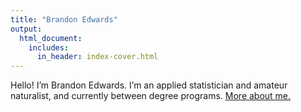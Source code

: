 ```yaml
---
title: "Brandon Edwards"
output:
  html_document:
    includes:
      in_header: index-cover.html
---
```

Hello! I'm Brandon Edwards. I'm an applied statistician and amateur naturalist, and currently between degree programs. [More about me.](about.html)